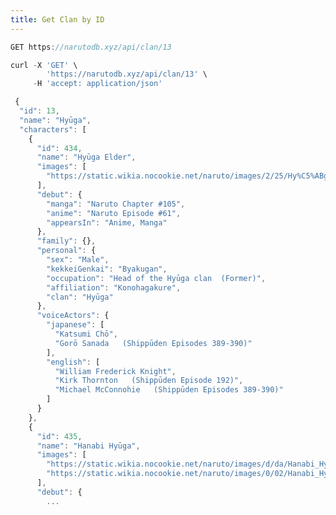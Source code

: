 ```yaml
---
title: Get Clan by ID
---
```


```js
GET https://narutodb.xyz/api/clan/13
```

```js
curl -X 'GET' \
        'https://narutodb.xyz/api/clan/13' \
     -H 'accept: application/json'
```

```js
 {
  "id": 13,
  "name": "Hyūga",
  "characters": [
    {
      "id": 434,
      "name": "Hyūga Elder",
      "images": [
        "https://static.wikia.nocookie.net/naruto/images/2/25/Hy%C5%ABga_Elder.png/revision/latest/scale-to-width-down/300?cb=20150109173141"
      ],
      "debut": {
        "manga": "Naruto Chapter #105",
        "anime": "Naruto Episode #61",
        "appearsIn": "Anime, Manga"
      },
      "family": {},
      "personal": {
        "sex": "Male",
        "kekkeiGenkai": "Byakugan",
        "occupation": "Head of the Hyūga clan  (Former)",
        "affiliation": "Konohagakure",
        "clan": "Hyūga"
      },
      "voiceActors": {
        "japanese": [
          "Katsumi Chō",
          "Gorō Sanada   (Shippūden Episodes 389-390)"
        ],
        "english": [
          "William Frederick Knight",
          "Kirk Thornton   (Shippūden Episode 192)",
          "Michael McConnohie   (Shippūden Episodes 389-390)"
        ]
      }
    },
    {
      "id": 435,
      "name": "Hanabi Hyūga",
      "images": [
        "https://static.wikia.nocookie.net/naruto/images/d/da/Hanabi_Hyuga.png/revision/latest/scale-to-width-down/300?cb=20180314102603",
        "https://static.wikia.nocookie.net/naruto/images/0/02/Hanabi_Hyuga_Part_II.png/revision/latest/scale-to-width-down/300?cb=20180314102548"
      ],
      "debut": {
        ...
```
